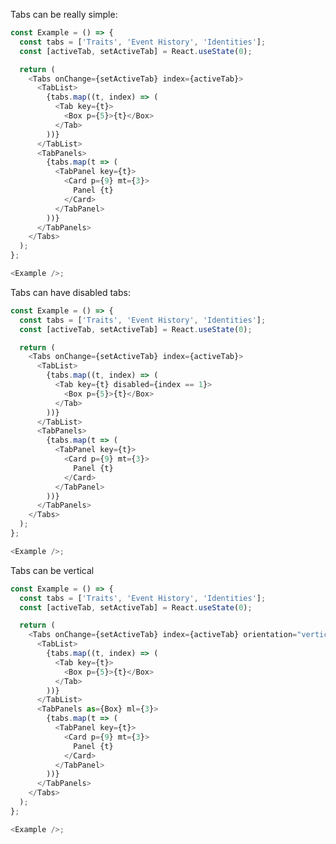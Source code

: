 Tabs can be really simple:

```typescript jsx
const Example = () => {
  const tabs = ['Traits', 'Event History', 'Identities'];
  const [activeTab, setActiveTab] = React.useState(0);

  return (
    <Tabs onChange={setActiveTab} index={activeTab}>
      <TabList>
        {tabs.map((t, index) => (
          <Tab key={t}>
            <Box p={5}>{t}</Box>
          </Tab>
        ))}
      </TabList>
      <TabPanels>
        {tabs.map(t => (
          <TabPanel key={t}>
            <Card p={9} mt={3}>
              Panel {t}
            </Card>
          </TabPanel>
        ))}
      </TabPanels>
    </Tabs>
  );
};

<Example />;
```

Tabs can have disabled tabs:

```typescript jsx
const Example = () => {
  const tabs = ['Traits', 'Event History', 'Identities'];
  const [activeTab, setActiveTab] = React.useState(0);

  return (
    <Tabs onChange={setActiveTab} index={activeTab}>
      <TabList>
        {tabs.map((t, index) => (
          <Tab key={t} disabled={index == 1}>
            <Box p={5}>{t}</Box>
          </Tab>
        ))}
      </TabList>
      <TabPanels>
        {tabs.map(t => (
          <TabPanel key={t}>
            <Card p={9} mt={3}>
              Panel {t}
            </Card>
          </TabPanel>
        ))}
      </TabPanels>
    </Tabs>
  );
};

<Example />;
```

Tabs can be vertical

```typescript jsx
const Example = () => {
  const tabs = ['Traits', 'Event History', 'Identities'];
  const [activeTab, setActiveTab] = React.useState(0);

  return (
    <Tabs onChange={setActiveTab} index={activeTab} orientation="vertical">
      <TabList>
        {tabs.map((t, index) => (
          <Tab key={t}>
            <Box p={5}>{t}</Box>
          </Tab>
        ))}
      </TabList>
      <TabPanels as={Box} ml={3}>
        {tabs.map(t => (
          <TabPanel key={t}>
            <Card p={9} mt={3}>
              Panel {t}
            </Card>
          </TabPanel>
        ))}
      </TabPanels>
    </Tabs>
  );
};

<Example />;
```
